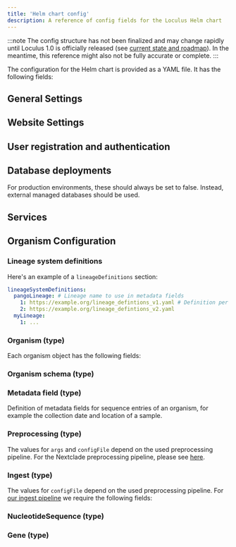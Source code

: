 ```yaml
---
title: 'Helm chart config'
description: A reference of config fields for the Loculus Helm chart
---
```



:::note
The config structure has not been finalized and may change rapidly until Loculus 1.0 is
officially released (see [current state and roadmap](../../introduction/current-state-and-roadmap/)).
In the meantime, this reference might also not be fully accurate or complete.
:::

The configuration for the Helm chart is provided as a YAML file. It has the following fields:

## General Settings

<SchemaDocs group='general' fieldColumnClass='w-56' />

## Website Settings

<SchemaDocs group='website' fieldColumnClass='w-56' />

## User registration and authentication

<SchemaDocs group='auth' fieldColumnClass='w-56' />

## Database deployments

<SchemaDocs group='db' fieldColumnClass='w-72' />

For production environments, these should always be set to false.
Instead, external managed databases should be used.

## Services

<SchemaDocs group='services' fieldColumnClass='w-48' />

## Organism Configuration

<SchemaDocs group='organism-conf' fieldColumnClass='w-48' />

### Lineage system definitions

Here's an example of a `lineageDefinitions` section:

```yaml
lineageSystemDefinitions:
  pangoLineage: # Lineage name to use in metadata fields
    1: https://example.org/lineage_defintions_v1.yaml # Definition per pipeline version
    2: https://example.org/lineage_defintions_v2.yaml
  myLineage:
    1: ...
```

<SchemaDocs group='lineage-system-definitions' fieldColumnClass='w-48' />

### Organism (type)

Each organism object has the following fields:

<SchemaDocs group='organism' fieldColumnClass='w-48' />

### Organism schema (type)

<SchemaDocs group='schema' fieldColumnClass='w-60' />

### Metadata field (type)

Definition of metadata fields for sequence entries of an organism, for example the collection date and location of a sample.

<SchemaDocs group='metadata' fieldColumnClass='w-56' />

### Preprocessing (type)

<SchemaDocs group='preprocessing' fieldColumnClass='w-28' />

The values for `args` and `configFile` depend on the used preprocessing pipeline.
For the Nextclade preprocessing pipeline, please see
[here](../../for-administrators/existing-preprocessing-pipelines/#nextclade-based-pipeline).

<SchemaDocs group='nextcladePipelineConfigFile' fieldColumnClass='w-28' />

### Ingest (type)

<SchemaDocs group='ingest' fieldColumnClass='w-28' />

The values for `configFile` depend on the used preprocessing pipeline.
For [our ingest pipeline](https://github.com/loculus-project/loculus/tree/main/ingest) we require the following fields:

<SchemaDocs group='ingestPipelineConfigFile' fieldColumnClass='w-28' />

### NucleotideSequence (type)

<SchemaDocs group='nucleotide-sequence' fieldColumnClass='w-48' />

### Gene (type)

<SchemaDocs group='gene' fieldColumnClass='w-48' />
